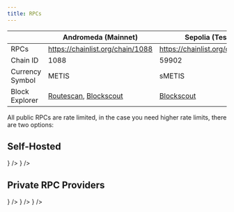 ```yaml
---
title: RPCs
---
```



|                 | Andromeda (Mainnet)                                                                       | Sepolia (Testnet)                                        |
| --------------- | ----------------------------------------------------------------------------------------- | -------------------------------------------------------- |
| RPCs            | https://chainlist.org/chain/1088                                                          | https://chainlist.org/chain/59902                        |
| Chain ID        | 1088                                                                                      | 59902                                                    |
| Currency Symbol | METIS                                                                                     | sMETIS                                                   |
| Block Explorer  | [Routescan](https://explorer.metis.io), [Blockscout](https://andromeda-explorer.metis.io) | [Blockscout](https://sepolia-explorer.metisdevops.link/) |

All public RPCs are rate limited, in the case you need higher rate limits, there are two options:

## Self-Hosted

<Cards>
  <Card
    title="Replica Node (Ansible)"
    href="https://github.com/MetisProtocol/metis-ansible"
    external
    icon={<Server />}
  />
  <Card
    title="Metis Charts (Kubernetes)"
    href="https://github.com/metisprotocol/metis-charts"
    external
    icon={<Container />}
  />
</Cards>

## Private RPC Providers

<Cards className="sm:grid-cols-3">
  <Card
    title="Nodies"
    href="https://www.nodies.app"
    external
    icon={<Cloud />}
  />
  <Card title="BlastAPI" href="https://blastapi.io" external icon={<Zap />} />
  <Card title="dRPC" href="https://drpc.org" external icon={<Network />} />
</Cards>
